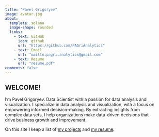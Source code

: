 ```yaml
---
title: "Pavel Grigoryev"
image: avatar.jpg
about:
  template: solana
  image-shape: rounded
  links:
    - text: GitHub
      icon: github
      url: "https://github.com/PAGriAnalytics"
    - text: Email
      url: "mailto:pagri.analytics@gmail.com"
    - text: Resume
      url: "resume.pdf"
comments: false
---
```

::: {#hero-heading}

## WELCOME!

I'm Pavel Grigoryev. Data Scientist with a passion for data analysis and visualization.
I specialize in data analysis and visualization, with a focus on empowering informed decision-making.
By extracting insights from complex data sets, I help organizations make data-driven decisions that drive business growth and improvement.

On this site I keep a list of [my projects](projects) and [my resume](resume.pdf).

:::
